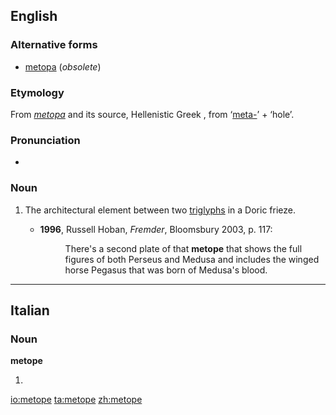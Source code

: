 ==English==

===Alternative forms===
* [[metopa]] (''obsolete'')

===Etymology===
From {{etyl|la}} ''[[metopa]]'' and its source, Hellenistic Greek {{term|lang=grc|μετόπη}}, from {{etyl|grc}} {{term|lang=grc|μετά}} ‘[[meta-]]’ + {{term|lang=grc|ὀπή}} ‘hole’.

===Pronunciation===
* {{IPA|/ˈmɛtəʊp/|/ˈmɛtəpi/}}

===Noun===
{{en-noun}}

# {{architecture}} The architectural element between two [[triglyphs]] in a Doric frieze.
#* '''1996''', Russell Hoban, ''Fremder'', Bloomsbury 2003, p. 117:
#*: There's a second plate of that '''metope''' that shows the full figures of both Perseus and Medusa and includes the winged horse Pegasus that was born of Medusa's blood.

----

==Italian==

===Noun===
'''metope''' {{f}}

# {{plural of|metopa|lang=it}}

[[io:metope]]
[[ta:metope]]
[[zh:metope]]